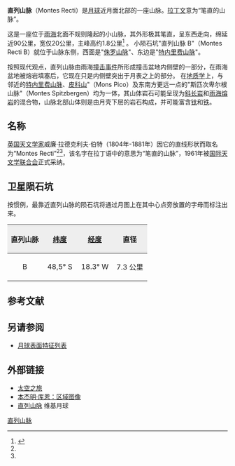 {{Infobox mountain
| name = 直列山脉
| Photo = Montes Teneriffe.jpg|thumb|300 px|
| Caption = 特内里费山脉(图中右下角),直列山脉(图中底部的山脉)和[[柏拉图坑|柏拉图陨石坑]](右侧)的一部分。
| elevation = 
| listing = [[月球表面特征列表#山脉|月球山脉]]
| location = [[月球|月球]]
| coordinates = {{Lunar coords and quad cat|48.0|N|20.0|W}}<ref name="nasa">[http://planetarynames.wr.usgs.gov/Feature/4013 直列山脉] {{Wayback|url=http://planetarynames.wr.usgs.gov/Feature/4013 |date=20210325053543 }},已命名行星地名, [[国际天文联合会|国际天文联合会]], [[美国地质调查局|美国地质调查局]], [[美国宇航局|美国宇航局]]</ref>
| type = 
| age = 
}}
{{Location map
| {{Moon}}
| width      = 280
| float      = right
| caption = 直列山脉
| alt        =直列山脉的位置
| AlternativeMap =Montes Recti.jpg
| mark       = Flashspot.gif
| marksize   = 9
| lat_deg    =-25
| lat_dir    =N 
| lon_deg    =46
| lon_dir    =W
}}

'''直列山脉'''（Montes Recti）是[[月球|月球]]近月面北部的一座山脉。[[拉丁文|拉丁文]]意为“笔直的山脉”。

这是一座位于[[雨海|雨海]]北面不规则隆起的小山脉，其外形极其笔直，呈东西走向，绵延近90公里，宽仅20公里，主峰高约1.8公里<ref name="rukl3">{{cite book
| last = Rükl
| first = Antonín
| authorlink = Antonín Rükl
| date = 1991年
| title = 《月球地图》
| publisher = Aventinum
| location = 布拉格
| year = 1991年
| ref = 勒威耶
| page = 48/11
| isbn = 80-85277-10-7
}}</ref> 。
小陨石坑"直列山脉 B"（Montes Recti B）就位于山脉东侧，西面是"[[侏罗山脉|侏罗山脉]]"、东边是"[[特内里费山脉|特内里费山脉]]"。

按照现代观点，直列山脉由雨海[[撞击事件|撞击事件]]所形成撞击盆地内侧壁的一部分，在雨海盆地被熔岩填塞后，它现在只是内侧壁突出于月表之上的部分。
在[[地质学|地质学]]上，与邻近的[[特内里费山脉|特内里费山脉]]、[[皮科山_(月球)|皮科山]]"（Mons Pico）及东南方更远一点的"斯匹次卑尔根山脉"（Montes Spitzbergen）均为一体，其山体岩石可能呈现为[[斜长岩|斜长岩]]和[[雨海|雨海]][[熔岩|熔岩]]的混合物，山脉北部山体则是由月壳下层的岩石构成，并可能富含[[钛|钛]]和[[铁|铁]]。

== 名称 ==
[[英国|英国]][[天文学家|天文学家]]威廉·拉德克利夫·伯特（1804年-1881年）因它的直线形状而取名为“Montes Recti”<ref name="nasa"/><ref name="rukl3"/>，该名字在拉丁语中的意思为“笔直的山脉”，1961年被[[国际天文学联合会|国际天文学联合会]]正式采纳。

== 卫星陨石坑 ==

按惯例，最靠近直列山脉的陨石坑将通过月图上在其中心点旁放置的字母而标注出来。

{| class="wikitable"
!width="25%" style="background:#eeeeee;" |直列山脉
!width="25%" style="background:#eeeeee;" |[[月面坐标|纬度]]
!width="25%" style="background:#eeeeee;" |[[月面坐标|经度]]
!width="25%" style="background:#eeeeee;" |直径
|-
|align="center"|B
|align="center"|48,5° S
|align="center"|18.3° W
|align="center"|7.3 公里
|}

== 参考文献 ==
<references/>

== 另请参阅 ==
* [[月球表面特征列表|月球表面特征列表]]

== 外部链接 ==
* [http://www.skytrip.de/montesrecti.htm 太空之旅] {{Wayback|url=http://www.skytrip.de/montesrecti.htm |date=20200923163958 }}
* [http://nachtwolke.de/mond_det19.htm 本杰明·库恩：区域图像] {{Wayback|url=http://nachtwolke.de/mond_det19.htm |date=20160304124243 }}
* [http://the-moon.wikispaces.com/Montes+Recti 直列山脉] {{Wayback|url=http://the-moon.wikispaces.com/Montes+Recti |date=20180531121553 }}维基月球

[[Category:月球的山峰|直列山脉]]